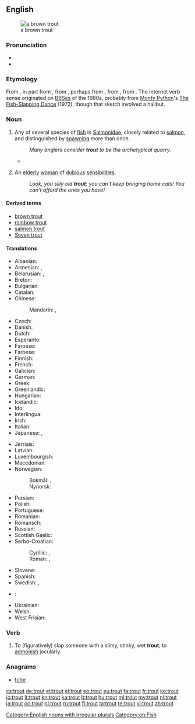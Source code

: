 {{wikipedia}}
==English==
[[Image:Bachforelle Zeichnung.jpg|thumb|a brown trout]]

===Pronunciation===
* {{audio|en-us-trout.ogg|Audio (US)}}
* {{rhymes|aʊt}}

===Etymology===
From {{etyl|ang|en}} {{term|truht|lang=ang}}, in part from {{etyl|fro|en}} {{term|truite|lang=fro}}, from {{etyl|LL.|en}} {{term|tructa|lang=la}}, perhaps from {{etyl|grc|en}} {{term|τρώκτης|sc=polytonic|tr=trōktēs||nibbler|lang=grc}}, from {{term|τρώγω|sc=polytonic|tr=trōgō||I gnaw|lang=grc}}, from {{etyl|ine-pro|en}} {{term/t|ine-pro|*tere-||to rub, to turn}}. The Internet verb sense originated on [[BBS]]es of the 1980s, probably from [[w:Monty Python|Monty Python]]'s [[w:The Fish-Slapping Dance|The Fish-Slapping Dance]] (1972), though that sketch involved a halibut.

===Noun===
{{wikipedia}}
{{en-noun|trout|trouts}}

# Any of several species of [[fish]] in [[Salmonidae]], closely related to [[salmon]], and distinguished by [[spawn]]ing more than once.
#: ''Many anglers consider '''trout''' to be the archetypical quarry.''
#* {{quote-book|year=1922|author=[[w:Michael Arlen|Michael Arlen]]|title=“Piracy”: A Romantic Chronicle of These Days|chapter=3/19/2|url=http://openlibrary.org/works/OL1519647W
|passage=“This morning,” he said, “We will fish, Turner.  We will cast for '''trout''' so that we may catch grayling.”}}
# {{context|British|pejorative|lang=en}} An [[elderly]] [[woman]] of [[dubious]] [[sensibilities]].
#: ''Look, you silly old '''trout'''; you can't keep bringing home cats! You can't afford the ones you have!''

====Derived terms====
* [[brown trout]]
* [[rainbow trout]]
* [[salmon trout]]
* [[Sevan trout]]

====Translations====
{{rfc-tsort|duplicate language: Faroese}}
{{trans-top|fish}}
* Albanian: {{t-|sq|troftë|f}}
* Armenian: {{t-|hy|կարմրախայտ|tr=karmraxayt}}, {{qualifier|Sevan trout}} {{t-|hy|իշխան|tr=išxan}}
* Belarusian: {{t-|be|стронга|f|tr=strónha|sc=Cyrl}}, {{t-|be|фарэль|f|tr=farelʹ|sc=Cyrl}}
* Breton: {{t-|br|dluzh|m}}
* Bulgarian: {{t+|bg|пъстърва|f|tr=pǎstǎrva|sc=Cyrl}}
* Catalan: {{t-|ca|truita|f}}
* Chinese:
*: Mandarin: {{t+|cmn|尊魚|sc=Hani}}, {{t+|cmn|尊鱼|tr=zūnyú|sc=Hani}}
* Czech: {{t+|cs|pstruh|m}}
* Danish: {{t+|da|ørred|c}}
* Dutch: {{t+|nl|forel|m}}
* Esperanto: {{t-|eo|truto}}
* Faroese: {{t-|fo|eyriði|m}}
* Faroese: {{t-|fo|eyriði|m}}
* Finnish: {{t+|fi|taimen}}
* French: {{t+|fr|truite|f}}
* Galician: {{t+|gl|troita|f}}
* German: {{t+|de|Forelle|f}}
* Greek: {{t+|el|πέστροφα|f|tr=péstrofa|sc=Grek}}
* Greenlandic: {{t-|kl|eqaluk}}
* Hungarian: {{t+|hu|pisztráng}}
* Icelandic: {{t-|is|silungur|m}}
* Ido: {{t+|io|truto}}
* Interlingua: {{t-|ia|tructa}}
* Irish: {{t-|ga|breac|m}}
* Italian: {{t+|it|trota|f}}
* Japanese: {{t+|ja|鱒|tr=ます, masu|sc=Jpan}}, {{t-|ja|マス|tr=masu|sc=Jpan}}
{{trans-mid}}
* Jèrriais: {{tø|roa-jer|truite|f}}
* Latvian: {{t-|lv|forele|f}}
* Luxembourgish: {{t-|lb|Frell|f}}
* Macedonian: {{t-|mk|пастрмка|f|tr=pástrmka}}
* Norwegian:
*: Bokmål: {{t+|no|ørret|m}}, {{t+|no|aure|m}}
*: Nynorsk: {{t+|nn|aure|m}}
* Persian: {{t+|fa|قزل‌آلا|tr=qezel-âlâ|sc=fa-Arab}}
* Polish: {{t+|pl|pstrąg|m}}
* Portuguese: {{t+|pt|truta|f}}
* Romanian: {{t-|ro|păstrăv|m}}
* Romansch: {{t-|rm|litgiva|f}}
* Russian: {{t+|ru|форель|f|tr=forɛ́lʹ}}
* Scottish Gaelic: {{t-|gd|breac|m}}
* Serbo-Croatian:
*: Cyrillic: {{t-|sh|пастрва|f}}, {{t-|sh|пастрмка|f}}
*: Roman: {{t-|sh|pastrva|f}}, {{t-|sh|pastrmka|f}}
* Slovene: {{t+|sl|postrv|f}}
* Spanish: {{t+|es|trucha|f}}
* Swedish: {{t+|sv|forell|c}}, {{t+|sv|öring|c}}
* {{ttbc|tr}}: {{tø|tr|[[ala]][[balık]]}} <!-- was "[[ala]][[balık]]" - assumed sum-of-parts; if an idiom, remove the wikilinks to the individual words. see [[User:Kephir/gadgets/xte#Translation_fixing]] -->
* Ukrainian: {{t-|uk|форель|f|tr=forelʹ}}
* Welsh: {{t+|cy|brithyll}}
* West Frisian: {{t-|fy|forel|c}}
{{trans-bottom}}

===Verb===
{{en-verb}}

# {{context|Internet|_|chat|lang=en}} To (figuratively) slap someone with a slimy, stinky, wet '''trout'''; to [[admonish]] jocularly.

===Anagrams===
* [[tutor#English|tutor]]

[[Category:English nouns with irregular plurals]]
[[Category:en:Fish]]

[[cs:trout]]
[[de:trout]]
[[et:trout]]
[[el:trout]]
[[eo:trout]]
[[eu:trout]]
[[fa:trout]]
[[fr:trout]]
[[ko:trout]]
[[io:trout]]
[[it:trout]]
[[kn:trout]]
[[ka:trout]]
[[lt:trout]]
[[hu:trout]]
[[ml:trout]]
[[my:trout]]
[[nl:trout]]
[[ja:trout]]
[[oc:trout]]
[[pl:trout]]
[[ru:trout]]
[[fi:trout]]
[[ta:trout]]
[[te:trout]]
[[vi:trout]]
[[zh:trout]]